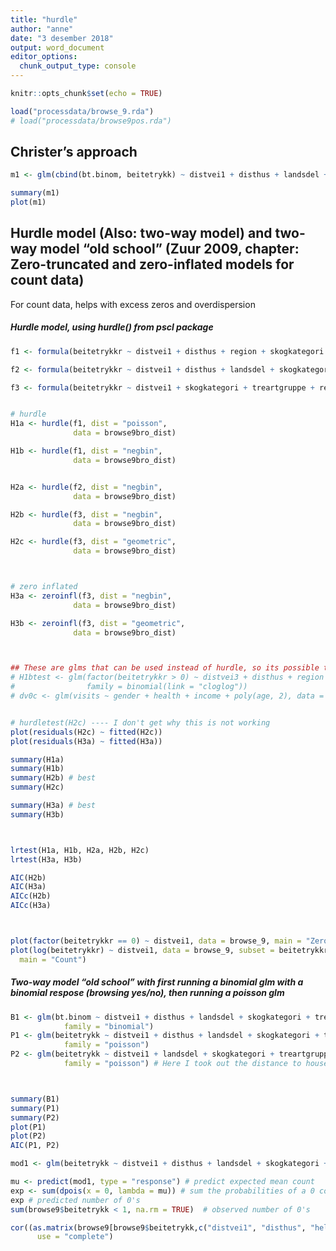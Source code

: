 ```yaml
---
title: "hurdle"
author: "anne"
date: "3 desember 2018"
output: word_document
editor_options: 
  chunk_output_type: console
---
```


```r
knitr::opts_chunk$set(echo = TRUE)
```


```r

load("processdata/browse_9.rda")
# load("processdata/browse9pos.rda")

```



## Christer's approach

```r
m1 <- glm(cbind(bt.binom, beitetrykk) ~ distvei1 + disthus + landsdel + skogkategori + kant + helling + hohkatb + treartgruppe, family = "binomial", data = browse9) # not the right variables in the response, should be: "beitet, totaltundersokt"

summary(m1)
plot(m1)
```




## Hurdle model (Also: two-way model) and two-way model "old school" (Zuur 2009, chapter: Zero-truncated and zero-inflated models for count data)
For count data, helps with excess zeros and overdispersion

##### Hurdle model, using hurdle() from pscl package
```r

f1 <- formula(beitetrykkr ~ distvei1 + disthus + region + skogkategori + kant + helling + hohkatb + treartgruppe)

f2 <- formula(beitetrykkr ~ distvei1 + disthus + landsdel + skogkategori + kant + helling + hohkatb + treartgruppe)

f3 <- formula(beitetrykkr ~ distvei1 + skogkategori + treartgruppe + region + + kant + helling + hohkatb + tretetthet + skogkategori*distvei1)


# hurdle
H1a <- hurdle(f1, dist = "poisson",  
              data = browse9bro_dist)  

H1b <- hurdle(f1, dist = "negbin", 
              data = browse9bro_dist)  


H2a <- hurdle(f2, dist = "negbin", 
              data = browse9bro_dist)

H2b <- hurdle(f3, dist = "negbin", 
              data = browse9bro_dist) 

H2c <- hurdle(f3, dist = "geometric", 
              data = browse9bro_dist)



# zero inflated
H3a <- zeroinfl(f3, dist = "negbin", 
              data = browse9bro_dist)

H3b <- zeroinfl(f3, dist = "geometric", 
              data = browse9bro_dist)



## These are glms that can be used instead of hurdle, so its possible to use effect plots. But it only works for poisson....
# H1btest <- glm(factor(beitetrykkr > 0) ~ distvei3 + disthus + region + skogkategori + kant + helling + hohkatb + treartgruppe, data = browse_91,
#                family = binomial(link = "cloglog"))
# dv0c <- glm(visits ~ gender + health + income + poly(age, 2), data = DoctorVisits, family = ztpoisson, subset = visits > 0)


# hurdletest(H2c) ---- I don't get why this is not working
plot(residuals(H2c) ~ fitted(H2c))
plot(residuals(H3a) ~ fitted(H3a))

summary(H1a)
summary(H1b)
summary(H2b) # best
summary(H2c)

summary(H3a) # best
summary(H3b)



lrtest(H1a, H1b, H2a, H2b, H2c)
lrtest(H3a, H3b)

AIC(H2b)
AIC(H3a)
AICc(H2b)
AICc(H3a)



plot(factor(beitetrykkr == 0) ~ distvei1, data = browse_9, main = "Zero")
plot(log(beitetrykkr) ~ distvei1, data = browse_9, subset = beitetrykkr > 0,
  main = "Count")

```





##### Two-way model "old school" with first running a binomial glm with a binomial respose (browsing yes/no), then running a poisson glm 
```r

B1 <- glm(bt.binom ~ distvei1 + disthus + landsdel + skogkategori + treartgruppe + kant + helling + hohkatb, data = browse9,
            family = "binomial")
P1 <- glm(beitetrykk ~ distvei1 + disthus + landsdel + skogkategori + treartgruppe + kant + helling + hohkatb, data = browse9pos,
            family = "poisson") 
P2 <- glm(beitetrykk ~ distvei1 + landsdel + skogkategori + treartgruppe + kant + helling + hohkatb, data = browse9pos,
            family = "poisson") # Here I took out the distance to house, because it was not significant. However, when comparing both AIC, the models barely differ.



summary(B1)
summary(P1)
summary(P2)
plot(P1)
plot(P2)
AIC(P1, P2)

```




```r
mod1 <- glm(beitetrykk ~ distvei1 + disthus + landsdel + skogkategori + kant + helling + hohkatb + treartgruppe, family = "poisson", data = browse9)

mu <- predict(mod1, type = "response") # predict expected mean count
exp <- sum(dpois(x = 0, lambda = mu)) # sum the probabilities of a 0 count for each mean
exp # predicted number of 0's
sum(browse9$beitetrykk < 1, na.rm = TRUE)  # observed number of 0's

```

```r

cor((as.matrix(browse9[browse9$beitetrykk,c("distvei1", "disthus", "helling")])),
      use = "complete")
```

























